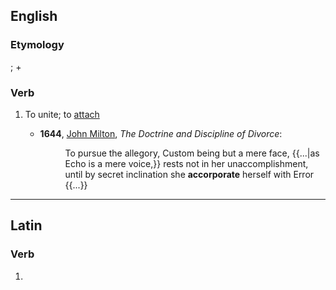 ==English==

===Etymology===
{{etyl|la}} {{term|accorporare|lang=la}}; {{term|ad|lang=la}} + {{term|corporis|tr=gen. of [[corpus]]||body|lang=la}}

===Verb===
{{en-verb|accorporat|es}}

# {{obsolete}} To unite; to [[attach]]
#* '''1644''', [[w:John Milton|John Milton]], ''The Doctrine and Discipline of Divorce'':
#*: To pursue the allegory, Custom being but a mere face, {{...|as Echo is a mere voice,}} rests not in her unaccomplishment, until by secret inclination she '''accorporate''' herself with Error {{...}}

----

==Latin==

===Verb===
{{la-verb-form|accorporāte}}

# {{conjugation of|accorporo|accorporō|2|p|pres|act|imp|lang=la}}
{{count page|[[Wiktionary:Page count]]}}
